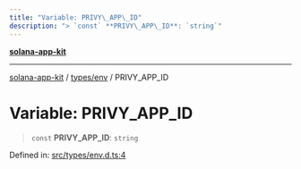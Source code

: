 ```yaml
---
title: "Variable: PRIVY\_APP\_ID"
description: "> `const` **PRIVY\_APP\_ID**: `string`"
---
```


[**solana-app-kit**](../../../README.mdx)

***

[solana-app-kit](../../../README.mdx) / [types/env](../README.mdx) / PRIVY\_APP\_ID

# Variable: PRIVY\_APP\_ID

> `const` **PRIVY\_APP\_ID**: `string`

Defined in: [src/types/env.d.ts:4](https://github.com/SendArcade/solana-social-starter/blob/b27156124ee1831d644b1af765e8d55a2885cd4f/src/types/env.d.ts#L4)
